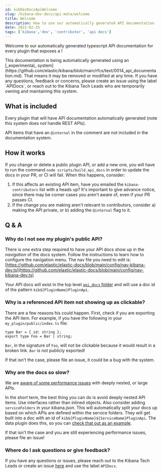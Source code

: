 ```yaml
---
id: kibDevDocsApiWelcome
slug: /kibana-dev-docs/api-meta/welcome
title: Welcome
description: How to use our automatically generated API documentation
date: 2021-02-25
tags: ['kibana','dev', 'contributor', 'api docs']
---
```


Welcome to our automatically generated typescript API 
documentation for every plugin that exposes a <DocLink id="kibPlatformIntro" section="public-plugin-api" text="public API"/>!

<DocCallOut color="warning" title="Experimental">
This documentation is being automatically generated using an
 [_experimental_ system](https://github.com/elastic/kibana/blob/main/rfcs/text/0014_api_documentation.md). That means
 it may be removed or modified at any time. If you have any questions, feedback or concerns, please create an issue using
  the label `APIDocs`, or reach out to the Kibana Tech Leads
 who are temporarily owning and maintaining this system.
 </DocCallOut>

 ## What is included

 Every plugin that 
 <DocLink id="kibPlatformIntro" section="public-plugin-api" text="exposes functionality for other plugins to use"/> will have
 API documentation automatically generated (note this system 
 does *not* handle REST APIs).

 <DocCallOut title="@internal tags">API items that have an `@internal` in the comment are not 
 included in the documentation system.</DocCallOut> 

 ## How it works

 If you change or delete a public plugin API, or add a new one, you will have to run the command `node scripts/build_api_docs` in order to update the
 docs in your PR, or CI will fail. When this happens, consider:
 
 1. If this affects an existing API item, have you emailed the `kibana-contributors` list with a heads up? It's important to give advance 
 notice, since there may be corner cases you aren't aware of, even if your PR passes CI.
 2. If the change you are making aren't relevant to contributors, consider a) making the API private, or b) adding the `@internal` flag to it.

## Q & A 

### Why do I not see my plugin's public API?

There is one extra step required to have your API docs show up in the _navigation_ of the docs system. Follow
the instructions <DocLink id="docsSetup" section="configure-the-nav-for-your-content" text="here" /> to learn how to 
configure the navigation menu.  The nav file you need to
 edit is: [https://github.com/elastic/elastic-docs/blob/main/config/nav-kibana-dev.ts](https://github.com/elastic/elastic-docs/blob/main/config/nav-kibana-dev.ts)

Your API docs will exist in the top level [`api_docs` folder](https://github.com/elastic/kibana/tree/main/api_docs) and will use a doc id of the pattern `kib${PluginName}PluginApi`.

### Why is a referenced API item not showing up as clickable?

There are a few reasons his could happen. First, check if you are exporting the API item. For example,
if you have the following in your `my_plugin/public/index.ts` file:

```
type Bar = { id: string };
export type Foo = Bar | string;
```

`Bar`, in the signature of `Foo`, will not be clickable because it would result in a broken link. `Bar` is not publicly exported!

If that isn't the case, please file an issue, it could be a bug with the system.

### Why are the docs so slow?

We are [aware of some performance issues](https://github.com/elastic/elastic-docs/issues/274) with deeply nested, or large APIs.

In the short term, the best thing you can do is avoid deeply nested API items. Use interfaces rather than inlined objects. Also consider
adding `serviceFolders` in your kibana.json. This will automatically split your docs up based on which APIs are defined within the service folders.
They will get built into a doc with an id of
`kib${PluginName}${ServiceName}PluginApi`. The data plugin does this, so you
 can [check that out as an example](https://github.com/elastic/kibana/blob/main/src/plugins/data/kibana.json#L13).

 If that isn't the case and you are still experiencing performance issues, please file an issue!

### Where do I ask questions or give feedback?

If you have any questions or issues, please reach out to the Kibana Tech Leads or create an issue [here](https://github.com/elastic/kibana/issues)
and use the label `APIDocs`.

